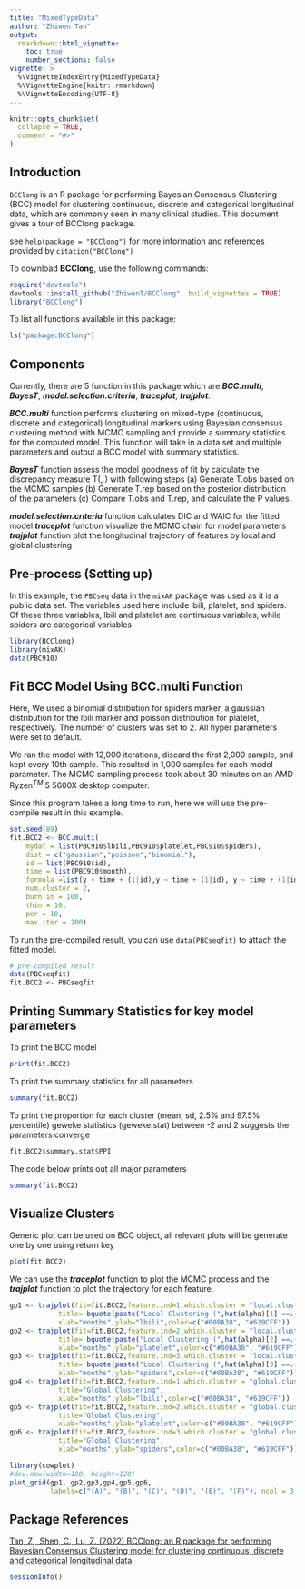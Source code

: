 ---
title: "MixedTypeData"
author: "Zhiwen Tan"
output: 
  rmarkdown::html_vignette:
    toc: true
    number_sections: false
vignette: >
  %\VignetteIndexEntry{MixedTypeData}
  %\VignetteEngine{knitr::rmarkdown}
  %\VignetteEncoding{UTF-8}
---

```{r, include = FALSE}
knitr::opts_chunk$set(
  collapse = TRUE,
  comment = "#>"
)
```

## Introduction

`BCClong` is an R package for performing Bayesian Consensus Clustering (BCC) model for clustering continuous, discrete and categorical longitudinal data, which are commonly seen in many clinical studies. This document gives a tour of BCClong package.

see `help(package = "BCClong")` for more information and references provided by `citation("BCClong")`

To download **BCClong**, use the following commands:

``` r
require("devtools")
devtools::install_github("ZhiwenT/BCClong", build_vignettes = TRUE)
library("BCClong")
```
To list all functions available in this package:

```r
ls("package:BCClong")
```

## Components

Currently, there are 5 function in this package which are __*BCC.multi*__, 
__*BayesT*__, __*model.selection.criteria*__, __*traceplot*__, __*trajplot*__.

__*BCC.multi*__ function performs clustering on mixed-type (continuous, discrete and
categorical) longitudinal markers using Bayesian consensus clustering method
with MCMC sampling and provide a summary statistics for the computed model. This function will take in a data set and multiple parameters and output a BCC model with summary statistics. 

__*BayesT*__ function assess the model goodness of fit by calculate the
discrepancy measure T(\bm{\y}, \bm{\Theta}) with following steps
  (a) Generate T.obs based on the MCMC samples
  (b) Generate T.rep based on the posterior distribution of the parameters
  (c) Compare  T.obs and T.rep, and calculate the P values.

__*model.selection.criteria*__ function calculates DIC and WAIC for the fitted model
__*traceplot*__ function visualize the MCMC chain for model parameters
__*trajplot*__ function plot the longitudinal trajectory of features by local and global clustering

## Pre-process (Setting up)

In this example, the `PBCseq` data in the `mixAK` package was used as it is a public data set. The variables used here include lbili, platelet, and spiders. Of these three variables, lbili and platelet are continuous variables, while spiders are categorical variables.

```{r, warning=F, message=F}
library(BCClong)
library(mixAK)
data(PBC910)
```

## Fit BCC Model Using BCC.multi Function

Here, We used a binomial distribution for spiders marker, a gaussian distribution for the lbili marker and poisson distribution for platelet, respectively. The number of clusters was set to 2. All hyper parameters were set to default.

We ran the model with 12,000 iterations, discard the first 2,000 sample, and kept every 10th sample. This resulted in 1,000 samples for each model parameter. The MCMC sampling process took about 30 minutes on an AMD Ryzen$^{TM}$ 5 5600X desktop computer.

Since this program takes a long time to run, here we will use the pre-compile result in this example.

```r
set.seed(89)
fit.BCC2 <- BCC.multi(
    mydat = list(PBC910$lbili,PBC910$platelet,PBC910$spiders),
    dist = c("gaussian","poisson","binomial"),
    id = list(PBC910$id),
    time = list(PBC910$month),
    formula =list(y ~ time + (1|id),y ~ time + (1|id), y ~ time + (1|id)),
    num.cluster = 2,
    burn.in = 100, 			  
    thin = 10, 				    
    per = 10, 				      
    max.iter = 200) 
```

To run the pre-compiled result, you can use `data(PBCseqfit)` to attach the fitted model.

```{r, warning=F, message=F}
# pre-compiled result
data(PBCseqfit)
fit.BCC2 <- PBCseqfit
```

## Printing Summary Statistics for key model parameters

To print the BCC model

```r
print(fit.BCC2)
```
To print the summary statistics for all parameters 

```r
summary(fit.BCC2)
```

To print the proportion \pi for each cluster (mean, sd, 2.5% and 97.5% percentile)
geweke statistics (geweke.stat) between -2 and 2 suggests the parameters converge

```r
fit.BCC2$summary.stat$PPI
```
The code below prints out all major parameters

```{r, warning=F, message=F}
summary(fit.BCC2)
```


## Visualize Clusters

Generic plot can be used on BCC object, all relevant plots will be generate one by one using return key

```r
plot(fit.BCC2)
```
We can use the __*traceplot*__ function to plot the MCMC process and the __*trajplot*__ function to plot the trajectory for each feature.

```{r, warning=F, message=F, fig.height= 6, fig.width= 12, fig.align='center'}
gp1 <- trajplot(fit=fit.BCC2,feature.ind=1,which.cluster = "local.cluster",
			title= bquote(paste("Local Clustering (",hat(alpha)[1] ==.(round(fit.BCC2$alpha[1],2)),")")),
			xlab="months",ylab="lbili",color=c("#00BA38", "#619CFF"))
gp2 <- trajplot(fit=fit.BCC2,feature.ind=2,which.cluster = "local.cluster",
			title= bquote(paste("Local Clustering (",hat(alpha)[2] ==.(round(fit.BCC2$alpha[2],2)),")")),
			xlab="months",ylab="platelet",color=c("#00BA38", "#619CFF"))
gp3 <- trajplot(fit=fit.BCC2,feature.ind=3,which.cluster = "local.cluster",
			title= bquote(paste("Local Clustering (",hat(alpha)[3] ==.(round(fit.BCC2$alpha[3],2)),")")),
			xlab="months",ylab="spiders",color=c("#00BA38", "#619CFF"))
gp4 <- trajplot(fit=fit.BCC2,feature.ind=1,which.cluster = "global.cluster",
			title="Global Clustering",
			xlab="months",ylab="lbili",color=c("#00BA38", "#619CFF"))
gp5 <- trajplot(fit=fit.BCC2,feature.ind=2,which.cluster = "global.cluster",
			title="Global Clustering",
			xlab="months",ylab="platelet",color=c("#00BA38", "#619CFF"))
gp6 <- trajplot(fit=fit.BCC2,feature.ind=3,which.cluster = "global.cluster",
			title="Global Clustering",
			xlab="months",ylab="spiders",color=c("#00BA38", "#619CFF"))

library(cowplot)
#dev.new(width=180, height=120)
plot_grid(gp1, gp2,gp3,gp4,gp5,gp6, 
          labels=c("(A)", "(B)", "(C)", "(D)", "(E)", "(F)"), ncol = 3,   align = "v" )
```

## Package References

[Tan, Z., Shen, C., Lu, Z. (2022) BCClong: an R package for performing Bayesian Consensus Clustering model for clustering continuous, discrete and categorical longitudinal data.](https://github.com/ZhiwenT/BCClong)

```{r}
sessionInfo()
```

